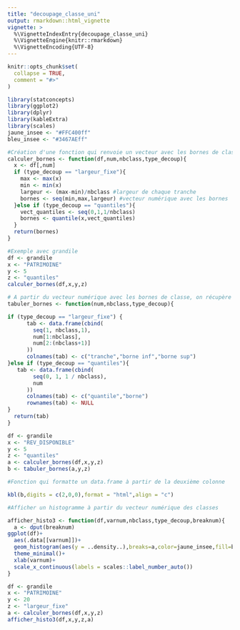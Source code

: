 ```yaml
---
title: "decoupage_classe_uni"
output: rmarkdown::html_vignette
vignette: >
  %\VignetteIndexEntry{decoupage_classe_uni}
  %\VignetteEngine{knitr::rmarkdown}
  %\VignetteEncoding{UTF-8}
---
```


```r
knitr::opts_chunk$set(
  collapse = TRUE,
  comment = "#>"
)
```

```r
library(statconcepts)
library(ggplot2)
library(dplyr)
library(kableExtra)
library(scales)
jaune_insee <- "#FFC400ff"
bleu_insee <- "#3467AEff"
```

```r

#Création d'une fonction qui renvoie un vecteur avec les bornes de classe
calculer_bornes <- function(df,num,nbclass,type_decoup){
  x <- df[,num]
  if (type_decoup == "largeur_fixe"){
    max <- max(x)
    min <- min(x)
    largeur <- (max-min)/nbclass #largeur de chaque tranche
    bornes <- seq(min,max,largeur) #vecteur numérique avec les bornes
  }else if (type_decoup == "quantiles"){
    vect_quantiles <- seq(0,1,1/nbclass)
    bornes <- quantile(x,vect_quantiles)
  }
  return(bornes)
}

#Exemple avec grandile
df <- grandile
x <- "PATRIMOINE"
y <- 5
z <- "quantiles"
calculer_bornes(df,x,y,z)

```
```r
# A partir du vecteur numérique avec les bornes de classe, on récupère un tableau avec les classes
tabuler_bornes <- function(num,nbclass,type_decoup){

if (type_decoup == "largeur_fixe") {
      tab <- data.frame(cbind(
        seq(1, nbclass,1),
        num[1:nbclass],
        num[2:(nbclass+1)]
      ))
      colnames(tab) <- c("tranche","borne inf","borne sup")
}else if (type_decoup == "quantiles"){
   tab <- data.frame(cbind(
        seq(0, 1, 1 / nbclass),
        num
      ))
      colnames(tab) <- c("quantile","borne")
      rownames(tab) <- NULL
}
  return(tab)
}

df <- grandile
x <- "REV_DISPONIBLE"
y <- 5
z <- "quantiles"
a <- calculer_bornes(df,x,y,z)
b <- tabuler_bornes(a,y,z)

#Fonction qui formatte un data.frame à partir de la deuxième colonne

kbl(b,digits = c(2,0,0),format = "html",align = "c")
```

```r
#Afficher un histogramme à partir du vecteur numérique des classes

afficher_histo3 <- function(df,varnum,nbclass,type_decoup,breaknum){
  a <- dput(breaknum)
ggplot(df)+
  aes(.data[[varnum]])+
  geom_histogram(aes(y = ..density..),breaks=a,color=jaune_insee,fill=bleu_insee)+
  theme_minimal()+
  xlab(varnum)+
  scale_x_continuous(labels = scales::label_number_auto())
}

df <- grandile
x <- "PATRIMOINE"
y <- 20
z <- "largeur_fixe"
a <- calculer_bornes(df,x,y,z)
afficher_histo3(df,x,y,z,a)

```



